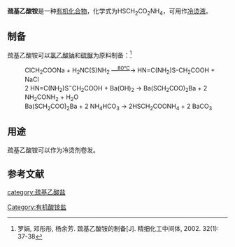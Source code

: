 {{chembox
| Watchedfields = changed
| verifiedrevid = 429266344
|   Name = 巯基乙酸铵
|   ImageFile = Ammonium thioglycolate Structural Formula V.1.svg
|   ImageSize = 200px
|   ImageName = Ammonium thioglycolate
|   OtherNames = 硫代乙醇酸铵,Perm salt
| Section1 = {{Chembox Identifiers
|   ChemSpiderID_Ref = {{chemspidercite|correct|chemspider}}
| ChemSpiderID = 20239
| InChI = 1/C2H4O2S.H3N/c3-2(4)1-5;/h5H,1H2,(H,3,4);1H3
| InChIKey = ZZTCCAPMZLDHFM-UHFFFAOYAY
| SMILES = [O-]C(=O)CS.[NH4+]
| StdInChI_Ref = {{stdinchicite|correct|chemspider}}
| StdInChI = 1S/C2H4O2S.H3N/c3-2(4)1-5;/h5H,1H2,(H,3,4);1H3
| StdInChIKey_Ref = {{stdinchicite|correct|chemspider}}
| StdInChIKey = ZZTCCAPMZLDHFM-UHFFFAOYSA-N
| CASNo_Ref = {{cascite|correct|??}}
| CASNo = 5421-46-5
  }}
| Section2 = {{Chembox Properties
|   Formula = C<sub>2</sub>H<sub>7</sub>NO<sub>2</sub>S
|   MolarMass = 109.15 g/mol
|   Solubility = 易溶
|   Solvent = 
|   SolubleOther = 
|   MeltingPt = 
|   BoilingPt = 
  }}
| Section7 = {{Chembox Hazards
|   wxxfh={{wxxfh|T}}
|   NFPA-H = 
|   NFPA-F = 
|   NFPA-R = 
|   NFPA-O = 
|   RPhrases = {{R25}}, {{R43}}
|   SPhrases = {{S36/37}}, {{S45}}
  }}
| Section8 = {{Chembox Related
|   OtherAnions =
|   OtherCations = 
|   OtherCpds = [[巯基乙酸|巯基乙酸]]
  }}
}}

'''巯基乙酸铵'''是一种[[有机化合物|有机化合物]]，化学式为HSCH<sub>2</sub>CO<sub>2</sub>NH<sub>4</sub>，可用作[[冷烫液|冷烫液]]。
==制备==
巯基乙酸铵可以[[氯乙酸钠|氯乙酸钠]]和[[硫脲|硫脲]]为原料制备：<ref>罗娟, 邓彤彤, 杨余芳. 巯基乙酸铵的制备[J]. 精细化工中间体, 2002. 32(1): 37-38</ref>
: ClCH<sub>2</sub>COONa + H<sub>2</sub>NC(S)NH<sub>2</sub> —<sup><u>80℃</u></sup>→ HN=C(NH<sub>2</sub>)S-CH<sub>2</sub>COOH + NaCl
: 2 HN=C(NH<sub>2</sub>)S<sup>−</sup>CH<sub>2</sub>COOH + Ba(OH)<sub>2</sub> → Ba(SCH<sub>2</sub>COO)<sub>2</sub>Ba + 2 NH<sub>2</sub>CONH<sub>2</sub> + H<sub>2</sub>O
: Ba(SCH<sub>2</sub>COO)<sub>2</sub>Ba + 2 NH<sub>4</sub>HCO<sub>3</sub> → 2HSCH<sub>2</sub>COONH<sub>4</sub> + 2 BaCO<sub>3</sub>

==用途==
巯基乙酸铵可以作为冷烫剂卷发。
==参考文献==
{{reflist}}

[[category:巯基乙酸盐|category:巯基乙酸盐]]
[[Category:有机酸铵盐|Category:有机酸铵盐]]